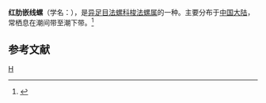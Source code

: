 {{Speciesbox 
| taxon = Cymatium rubercula
| binomial_authority = (Linnaeus)
}}
'''红肋嵌线螺'''（学名：''{{lang|la|Cymatium rubercula}}''），是[[异足目|异足目]][[法螺科|法螺科]][[梭法螺属|梭法螺属]]的一种。主要分布于[[中国大陆|中国大陆]]，常栖息在潮间带至潮下带。<ref>{{cite web|url=http://shell.sinica.edu.tw/chinese/shellbase_detail.php?science_no=5786|title=国际贝库：红肋嵌线螺|publisher=台湾贝类资料库|accessdate=2009-08-11}}</ref>

== 参考文献 ==
{{reflist}}
{{taxonbar}}

[[Category:梭法螺属|H]]
